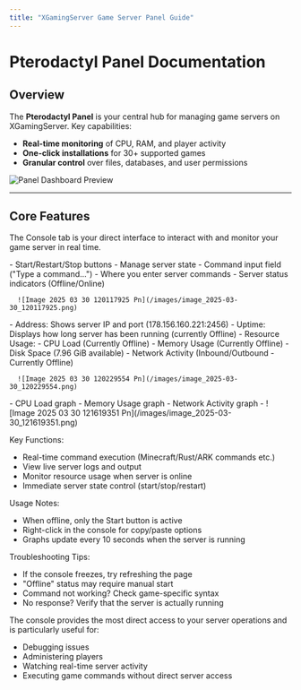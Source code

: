 ```yaml
---
title: "XGamingServer Game Server Panel Guide"
---
```


# Pterodactyl Panel Documentation

## Overview

The **Pterodactyl Panel** is your central hub for managing game servers on XGamingServer. Key capabilities:

- **Real-time monitoring** of CPU, RAM, and player activity
- **One-click installations** for 30\+ supported games
- **Granular control** over files, databases, and user permissions

![Panel Dashboard Preview](/images/panel.png)

---

## Core Features

<CardGroup cols={2}>
  <Card title="Console" icon="sparkles">
    
  </Card>
  <Card title="New Card" icon="sparkles">
    
  </Card>
</CardGroup>

<Tabs>
  <Tab title="Console">
    
  </Tab>
  <Tab title="Tab">
    
  </Tab>
</Tabs>

The Console tab is your direct interface to interact with and monitor your game server in real time.

<AccordionGroup>
  <Accordion title="Server Controls (Top Right Section):" icon="sparkles">
    - Start/Restart/Stop buttons - Manage server state
    - Command input field ("Type a command...") - Where you enter server commands
    - Server status indicators (Offline/Online)

      ![Image 2025 03 30 120117925 Pn](/images/image_2025-03-30_120117925.png)
  </Accordion>
  <Accordion title="Server Information Panel (Right Side):" icon="sparkles">
    - Address: Shows server IP and port (178.156.160.221:2456)
    - Uptime: Displays how long server has been running (currently Offline)
    - Resource Usage:
      - CPU Load (Currently Offline)
      - Memory Usage (Currently Offline)
      - Disk Space (7.96 GiB available)
      - Network Activity (Inbound/Outbound - Currently Offline)

      ![Image 2025 03 30 120229554 Pn](/images/image_2025-03-30_120229554.png)
  </Accordion>
  <Accordion title="Statistics Graphs (Bottom):" icon="sparkles">
    - CPU Load graph
    - Memory Usage graph
    - Network Activity graph
    - ![Image 2025 03 30 121619351 Pn](/images/image_2025-03-30_121619351.png)
  </Accordion>
</AccordionGroup>

Key Functions:

- Real-time command execution (Minecraft/Rust/ARK commands etc.)
- View live server logs and output
- Monitor resource usage when server is online
- Immediate server state control (start/stop/restart)

Usage Notes:

- When offline, only the Start button is active
- Right-click in the console for copy/paste options
- Graphs update every 10 seconds when the server is running

Troubleshooting Tips:

- If the console freezes, try refreshing the page
- "Offline" status may require manual start
- Command not working? Check game-specific syntax
- No response? Verify that the server is actually running

The console provides the most direct access to your server operations and is particularly useful for:

- Debugging issues
- Administering players
- Watching real-time server activity
- Executing game commands without direct server access